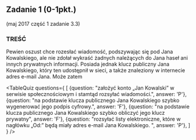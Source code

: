 
## Zadanie 1 (0-1pkt.)
(maj 2017 część 1 zadanie 3.3)

### TREŚĆ
Pewien oszust chce rozesłać wiadomość, podszywając się pod Jana Kowalskiego, ale nie zdołał
wykraść żadnych należących do Jana haseł ani innych prywatnych informacji. Posiada jednak
klucz publiczny Jana Kowalskiego, który ten udostępnił w sieci, a także znaleziony w internecie
adres e-mail Jana. Może zatem  

<TableQuiz 
    questions={
      [
        {question: "założyć konto „Jan Kowalski” w serwisie społecznościowym i stamtąd rozsyłać wiadomości.", answer: 'P'},
        {question: "na podstawie klucza publicznego Jana Kowalskiego szybko wygenerować jego podpis cyfrowy.", answer: 'F'},
        {question: "na podstawie klucza publicznego Jana Kowalskiego szybko obliczyć jego klucz prywatny", answer: 'F'},
        {question: "rozsyłać listy elektroniczne, które w nagłówku „Od:” będą miały adres e-mail Jana Kowalskiego. ", answer: 'P'},
      ]
    }
/>